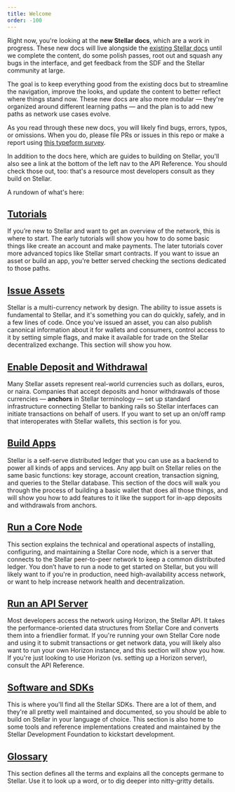 ```yaml
---
title: Welcome
order: -100
---
```



Right now, you're looking at the **new Stellar docs**, which are a work in progress. These new docs will live alongside the [existing Stellar docs](https://www.stellar.org/developers/guides/) until we complete the content, do some polish passes, root out and squash any bugs in the interface, and get feedback from the SDF and the Stellar community at large.

The goal is to keep everything good from the existing docs but to streamline the navigation, improve the looks, and update the content to better reflect where things stand now. These new docs are also more modular — they're organized around different learning paths — and the plan is to add new paths as network use cases evolve.

As you read through these new docs, you will likely find bugs, errors, typos, or omissions. When you do, please file PRs or issues in this repo or make a report using [this typeform survey](https://stellarform.typeform.com/to/suEIZI).

In addition to the docs here, which are guides to building on Stellar, you'll also see a link at the bottom of the left nav to the API Reference. You should check those out, too: that's a resource most developers consult as they build on Stellar.

A rundown of what's here:

## [Tutorials](./tutorials/create-account.mdx)

If you’re new to Stellar and want to get an overview of the network, this is where to start. The early tutorials will show you how to do some basic things like create an account and make payments. The later tutorials cover more advanced topics like Stellar smart contracts. If you want to issue an asset or build an app, you're better served checking the sections dedicated to those paths.

## [Issue Assets](./issuing-assets/index.mdx)

Stellar is a multi-currency network by design. The ability to issue assets is fundamental to Stellar, and it's something you can do quickly, safely, and in a few lines of code. Once you've issued an asset, you can also publish canonical information about it for wallets and consumers, control access to it by setting simple flags, and make it available for trade on the Stellar decentralized exchange. This section will show you how.

## [Enable Deposit and Withdrawal](./enabling-deposit-and-withdrawal/index.mdx)

Many Stellar assets represent real-world currencies such as dollars, euros, or naira. Companies that accept deposits and honor withdrawals of those currencies — **anchors** in Stellar terminology — set up standard infrastructure connecting Stellar to banking rails so Stellar interfaces can initiate transactions on behalf of users. If you want to set up an on/off ramp that interoperates with Stellar wallets, this section is for you.

## [Build Apps](./building-apps/index.mdx)

Stellar is a self-serve distributed ledger that you can use as a backend to power all kinds of apps and services. Any app built on Stellar relies on the same basic functions: key storage, account creation, transaction signing, and queries to the Stellar database. This section of the docs will walk you through the process of building a basic wallet that does all those things, and will show you how to add features to it like the support for in-app deposits and withdrawals from anchors.

## [Run a Core Node](./run-core-node/index.mdx)

This section explains the technical and operational aspects of installing, configuring, and maintaining a Stellar Core node, which is a server that connects to the Stellar peer-to-peer network to keep a common distributed ledger. You don’t have to run a node to get started on Stellar, but you will likely want to if you're in production, need high-availability access network, or want to help increase network health and decentralization.

## [Run an API Server](./run-api-server/index.mdx)

Most developers access the network using Horizon, the Stellar API. It takes the performance-oriented data structures from Stellar Core and converts them into a friendlier format. If you're running your own Stellar Core node and using it to submit transactions or get network data, you will likely also want to run your own Horizon instance, and this section will show you how. If you're just looking to use Horizon (vs. setting up a Horizon server), consult the API Reference.

## [Software and SDKs](./software-and-sdks/index.mdx)

This is where you'll find all the Stellar SDKs. There are a lot of them, and they're all pretty well maintained and documented, so you should be able to build on Stellar in your language of choice. This section is also home to some tools and reference implementations created and maintained by the Stellar Development Foundation to kickstart development.

## [Glossary](./glossary/accounts.mdx)

This section defines all the terms and explains all the concepts germane to Stellar. Use it to look up a word, or to dig deeper into nitty-gritty details.
